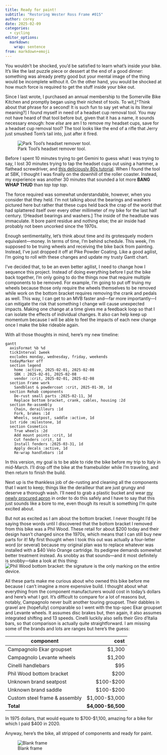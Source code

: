 ```yaml
---
title: Ready for paint!
subtitle: "Restoring Wester Ross Frame #015"
author: corey
date: 2025-02-09
categories:
  - cycling
editor_options: 
  markdown: 
    wrap: sentence
from: markdown+emoji
---
```


You wouldn't be shocked, you'd be satisfied to learn what's inside your bike.
It's like the last puzzle piece or dessert at the end of a good dinner: something was already pretty good but your mental image of the thing would be incomplete without it.
On the other hand, you would be shocked at how much force is required to get the stuff inside your bike out.

Since I last wrote, I purchased an annual membership to the Somerville Bike Kitchen and promptly began using their nichest of tools.
To wit,[^Think about that phrase for a second! It is such fun to say yet what is its literal meaning?] I found myself in need of a headset cup removal tool.
You may not have heard of that tool before but, given that it has a name, it sounds necessary enough: how *else* are am I to remove my headset cups, save for a headset cup removal tool?
The tool looks like the end of a rifle that Jerry just smushed Tom's tail into, just after it fired.

![Park Tool's headset remover tool.](https://www.parktool.com/assets/img/product/_productEnlarged/RT-1_007.jpg)

Before I spent 10 minutes trying to get Gemini to guess what I was trying to say, I lost 30 minutes trying to tap the headset cups out using a hammer, a flathead screwdriver, and [this deliciously 80s tutorial](https://youtu.be/4M51BisvRrg?si=GvmbxiBijhaio-Df&t=279).
When I found the tool at SBK, I thought I was finally on the downhill of the roller coaster.
Instead, my experience was another 30 minutes that sounded a lot more **BANG WHAP THUD** than *tap tap tap*.

The force required was somewhat understandable, however, when you consider that they held.
I'm not talking about the bearings and washers pictured here but rather that these cups held back the crap of the world that had splattered itself over every other millimeter of my bike for the last half century.
![Headset bearings and washers.]
The inside of the headtube was immaculate.
It bore paint residue and nothing else; the air inside had probably not been uncorked since the 1970s.

Enough sentimentality, let's think about time and its grotesquely modern equivalent---money.
In terms of time, I'm behind schedule.
This week, I'm supposed to be truing wheels and receiving the bike back from painting.
Instead, I've just dropped it off at Pike Powder Coating.
Like a good agilist, I'm going to roll with these changes and update my trusty Gantt chart.

I've decided that, to be an even better agilist, I need to change how I sequence this project.
Instead of doing everything before I put the bike back together, I'm only going to do the things now that require multiple components to be removed.
For example, I'm going to put off truing my wheels because those only require the wheels themselves to be removed while work on the bottom bracket requires removing the crank and pedals as well.
This way, I can get to an MVB faster and---far more importantly---I can mitigate the risk that something I change will cause unexpected impacts.
Making one change at a time gives me a feedback loop so that I can isolate the effects of individual changes.
It also can help keep up momentum because I will be able to feel the impacts of each new change once I make the bike rideable again.

With all those thoughts in mind, here's my new timeline:

```mermaid
gantt
  axisFormat %b %d
  tickInterval 1week
  excludes monday, wednesday, friday, weekends
  todayMarker off
  section legend
    home :active, 2025-02-01, 2025-02-08
    SBK : 2025-02-01, 2025-02-08
    vendor :crit, 2025-02-01, 2025-02-08
  section Frame work
    Sandblast & powdercoat :crit, 2025-01-30, 1d
  section Rehab components
    De-rust small parts :2025-02-11, 3d
    Replace bottom bracket, crank, cables, housing :2d
  section Re-assembly
    Chain, derailleurs :1d
    Fork, brakes :1d
    Wheels, seatpost, saddle :active, 1d
  1st ride :milestone, 1d
  section Cosmetics
    True wheels :2d
    Add mount points :crit, 1d
    Cut fenders :crit, 1d
    Install fenders :2025-03-31, 1d
    Apply decals :active, 1d
    Re-wrap handlebars :1d
```

In this version, my goal is to be able to ride the bike before my trip to Italy in mid-March.
I'll drop off the bike at the framebuilder while I'm traveling, and then return to finish the build.

Next up is the thankless job of de-rusting and cleaning all the components that I want to keep; things like the derailleur that are just grungy and deserve a thorough wash.
I'll need to grab a plastic bucket and wear [my newly procured apron](../2025-01-07-disassembled-in-house/images/apron.JPG) in order to do this safely and I have to say that this just sounds like a bore to me, even though its result is something I'm quite excited about.

But not as excited as I am about the bottom bracket.
I never thought I'd be saying those words until I discovered that the bottom bracket I removed from this bike was a Phil Wood.
These retail for about $200 today and their design hasn't changed since the 1970s, which means that I can still buy new parts for it!
My first thought when I took this out was actually a four-letter word (or several) because my original plan was to replace whatever was installed with a $40 Velo Orange cartridge.
Its pedigree demands somewhat better treatment instead.
As snobby as that sounds---and it most definitely is snobby---take a look at this thing:
![Phil Wood bottom bracket: the signature is the only marking on the entire device.](images/bottom_bracket.jpg)

All these parts make me curious about who owned this bike before me because I can't imagine a more expensive build.
I thought about what everything from the component manufacturers would cost in today's dollars and here's what I got.
It's difficult to compare for a lot of reasons but, notably, Campagnolo never built another touring groupset.
Their dabbles in gravel are (hopefully) comparable so I went with the top-spec Ekar groupset and Levante wheels.
It assumes disc brakes but, then again, it also assumes integrated shifting and 13 speeds.
Cinelli luckily also sells their Giro d'Italia bars, so that comparison is actually quite straightforward.
I am missing some of the brands and lots are ranges but here's the guess:

| component                     |              cost |
|-------------------------------|------------------:|
| Campagnolo Ekar groupset      |            $1,300 |
| Campagnolo Levante wheels     |            $1,200 |
| Cinelli handlebars            |               $95 |
| Phil Wood bottom bracket      |              $200 |
| Unknown brand seatpost        |         $100-$200 |
| Unknown brand saddle          |         $100-$200 |
| Custom steel frame & assembly |     $1,000-$3,000 |
| **Total**                     | **$4,000-$6,500** |

In 1975 dollars, that would equate to \$700-\$1,100, amazing for a bike for which I paid $400 in 2020.

Anyway, here's the bike, all stripped of components and ready for paint.

![Blank frame](images/prepaint.jpg)
